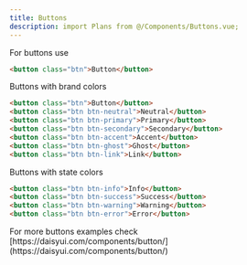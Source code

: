 ```yaml
---
title: Buttons
description: import Plans from @/Components/Buttons.vue;
---
```


For buttons use

```html
<button class="btn">Button</button>
```

Buttons with brand colors

```html
<button class="btn">Button</button>
<button class="btn btn-neutral">Neutral</button>
<button class="btn btn-primary">Primary</button>
<button class="btn btn-secondary">Secondary</button>
<button class="btn btn-accent">Accent</button>
<button class="btn btn-ghost">Ghost</button>
<button class="btn btn-link">Link</button>
```


Buttons with state colors

```html
<button class="btn btn-info">Info</button>
<button class="btn btn-success">Success</button>
<button class="btn btn-warning">Warning</button>
<button class="btn btn-error">Error</button>
```

<Tip>
For more buttons examples check [https://daisyui.com/components/button/](https://daisyui.com/components/button/)
</Tip>

